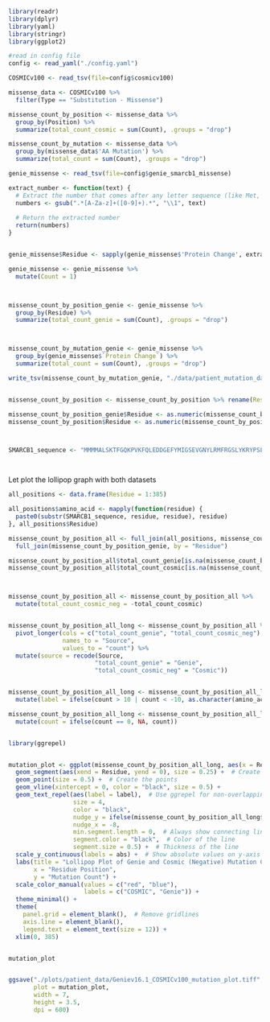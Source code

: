 ```r

library(readr)
library(dplyr)
library(yaml)
library(stringr)
library(ggplot2)

#read in config file
config <- read_yaml("./config.yaml")

```







```r

COSMICv100 <- read_tsv(file=config$cosmicv100)

missense_data <- COSMICv100 %>%
  filter(Type == "Substitution - Missense")

missense_count_by_position <- missense_data %>%
  group_by(Position) %>%
  summarize(total_count_cosmic = sum(Count), .groups = "drop")

missense_count_by_mutation <- missense_data %>%
  group_by(missense_data$'AA Mutation') %>%
  summarize(total_count = sum(Count), .groups = "drop")
```


```r


genie_missense <- read_tsv(file=config$genie_smarcb1_missense)

extract_number <- function(text) {
  # Extract the number that comes after any letter sequence (like Met, Leu, etc.)
  numbers <- gsub(".*[A-Za-z]+([0-9]+).*", "\\1", text)
  
  # Return the extracted number
  return(numbers)
}


genie_missense$Residue <- sapply(genie_missense$'Protein Change', extract_number)

genie_missense <- genie_missense %>%
  mutate(Count = 1)



missense_count_by_position_genie <- genie_missense %>%
  group_by(Residue) %>%
  summarize(total_count_genie = sum(Count), .groups = "drop")



missense_count_by_mutation_genie <- genie_missense %>%
  group_by(genie_missense$`Protein Change`) %>%
  summarize(total_count = sum(Count), .groups = "drop")

write_tsv(missense_count_by_mutation_genie, "./data/patient_mutation_data/GENIE_v16.1_SMARCB1_missense_count_by_mutation.tsv")


missense_count_by_position <- missense_count_by_position %>% rename(Residue = Position)

missense_count_by_position_genie$Residue <- as.numeric(missense_count_by_position_genie$Residue)
missense_count_by_position$Residue <- as.numeric(missense_count_by_position$Residue)



SMARCB1_sequence <- "MMMMALSKTFGQKPVKFQLEDDGEFYMIGSEVGNYLRMFRGSLYKRYPSLWRRLATVEERKKIVASSHGKKTKPNTKDHGYTTLATSVTLLKASEVEEILDGNDEKYKAVSISTEPPTYLREQKAKRNSQWVPTLPNSSHHLDAVPCSTTINRNRMGRDKKRTFPLCFDDHDPAVIHENASQPEVLVPIRLDMEIDGQKLRDAFTWNMNEKLMTPEMFSEILCDDLDLNPLTFVPAIASAIRQQIESYPTDSILEDQSDQRVIIKLNIHVGNISLVDQFEWDMSEKENSPEKFALKLCSELGLGGEFVTTIAYSIRGQLSWHQKTYAFSENPLPTVEIAIRNTGDADQWCPLLETLTDAEMEKKIRDQDRNTRRMRRLANTAPAW"




```


Let plot the lollipop graph with both datasets
```r



all_positions <- data.frame(Residue = 1:385)

all_positions$amino_acid <- mapply(function(residue) {
  paste0(substr(SMARCB1_sequence, residue, residue), residue)
}, all_positions$Residue)

missense_count_by_position_all <- full_join(all_positions, missense_count_by_position, by = "Residue") %>%
  full_join(missense_count_by_position_genie, by = "Residue")

missense_count_by_position_all$total_count_genie[is.na(missense_count_by_position_all$total_count_genie)] <- 0
missense_count_by_position_all$total_count_cosmic[is.na(missense_count_by_position_all$total_count_cosmic)] <- 0



missense_count_by_position_all <- missense_count_by_position_all %>%
  mutate(total_count_cosmic_neg = -total_count_cosmic)


missense_count_by_position_all_long <- missense_count_by_position_all %>%
  pivot_longer(cols = c("total_count_genie", "total_count_cosmic_neg"),
               names_to = "Source",
               values_to = "count") %>%
  mutate(source = recode(Source, 
                        "total_count_genie" = "Genie", 
                        "total_count_cosmic_neg" = "Cosmic"))


missense_count_by_position_all_long <- missense_count_by_position_all_long %>%
  mutate(label = ifelse(count > 10 | count < -10, as.character(amino_acid), NA))

missense_count_by_position_all_long <- missense_count_by_position_all_long %>%
  mutate(count = ifelse(count == 0, NA, count))


library(ggrepel)


mutation_plot <- ggplot(missense_count_by_position_all_long, aes(x = Residue, y = count, color = Source)) +
  geom_segment(aes(xend = Residue, yend = 0), size = 0.25) +  # Create the lines
  geom_point(size = 0.5) +  # Create the points
  geom_vline(xintercept = 0, color = "black", size = 0.5) +
  geom_text_repel(aes(label = label),  # Use ggrepel for non-overlapping labels
                  size = 4, 
                  color = "black", 
                  nudge_y = ifelse(missense_count_by_position_all_long$count > 0, 5, -6),  # Conditional nudging
                  nudge_x = -8,
                  min.segment.length = 0,  # Always show connecting lines
                  segment.color = "black",  # Color of the line
                  segment.size = 0.5) +  # Thickness of the line
  scale_y_continuous(labels = abs) +  # Show absolute values on y-axis
  labs(title = "Lollipop Plot of Genie and Cosmic (Negative) Mutation Counts", 
       x = "Residue Position", 
       y = "Mutation Count") +
  scale_color_manual(values = c("red", "blue"), 
                     labels = c("COSMIC", "Genie")) + 
  theme_minimal() +
  theme(
    panel.grid = element_blank(),  # Remove gridlines
    axis.line = element_blank(),
    legend.text = element_text(size = 12)) +
  xlim(0, 385)


mutation_plot


ggsave("./plots/patient_data/Geniev16.1_COSMICv100_mutation_plot.tiff", 
       plot = mutation_plot, 
       width = 7, 
       height = 3.5, 
       dpi = 600)


```




